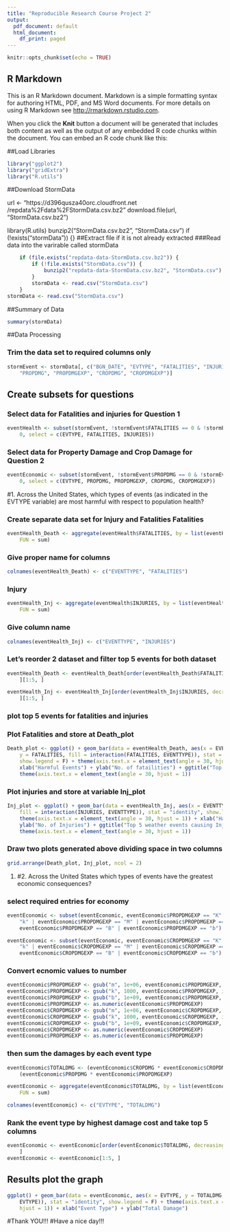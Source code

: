 ```yaml
---
title: "Reproducible Research Course Project 2"
output:
  pdf_document: default
  html_document:
    df_print: paged
---
```


```r
knitr::opts_chunk$set(echo = TRUE)
```

## R Markdown

This is an R Markdown document. Markdown is a simple formatting syntax for authoring HTML, PDF, and MS Word documents. For more details on using R Markdown see <http://rmarkdown.rstudio.com>.

When you click the **Knit** button a document will be generated that includes both content as well as the output of any embedded R code chunks within the document. You can embed an R code chunk like this:


##Load Libraries

```r
library("ggplot2")
library("gridExtra")
library("R.utils")
```


##Download StormData

url <- "https://d396qusza40orc.cloudfront.net /repdata%2Fdata%2FStormData.csv.bz2 "
download.file(url, "StormData.csv.bz2")

library(R.utils)
bunzip2("StormData.csv.bz2", "StormData.csv")
if (!exists("stormData")) {}
##Extract file if it is not already extracted
###Read data into the varirable called stormData

```r


    
    if (file.exists("repdata-data-StormData.csv.bz2")) {
        if (!file.exists("StormData.csv")) {
            bunzip2("repdata-data-StormData.csv.bz2", "StormData.csv")
        }
        stormData <- read.csv("StormData.csv")
    }
stormData <- read.csv("StormData.csv")

```


##Summary of Data
```r
summary(stormData)
```

##Data Processing

### Trim the data set to required columns only
```r
stormEvent <- stormData[, c("BGN_DATE", "EVTYPE", "FATALITIES", "INJURIES", 
    "PROPDMG", "PROPDMGEXP", "CROPDMG", "CROPDMGEXP")]
```
## Create subsets for questions

### Select data for Fatalities and injuries for Question 1
```r
eventHealth <- subset(stormEvent, !stormEvent$FATALITIES == 0 & !stormEvent$INJURIES == 
    0, select = c(EVTYPE, FATALITIES, INJURIES))
```

### Select data for Property Damage and Crop Damage for Question 2
```r
eventEconomic <- subset(stormEvent, !stormEvent$PROPDMG == 0 & !stormEvent$CROPDMG == 
    0, select = c(EVTYPE, PROPDMG, PROPDMGEXP, CROPDMG, CROPDMGEXP))
```

#1. Across the United States, which types of events (as indicated in the \color{red}{\verb|EVTYPE|}EVTYPE variable) are most harmful with respect to population health?



### Create separate data set for Injury and Fatalities Fatalities
```r
eventHealth_Death <- aggregate(eventHealth$FATALITIES, by = list(eventHealth$EVTYPE), 
    FUN = sum)
```

### Give proper name for columns
```r
colnames(eventHealth_Death) <- c("EVENTTYPE", "FATALITIES")
```

### Injury
```r
eventHealth_Inj <- aggregate(eventHealth$INJURIES, by = list(eventHealth$EVTYPE), 
    FUN = sum)
```
### Give column name
```r
colnames(eventHealth_Inj) <- c("EVENTTYPE", "INJURIES")
```

### Let's reorder 2 dataset and filter top 5 events for both dataset
```r
eventHealth_Death <- eventHealth_Death[order(eventHealth_Death$FATALITIES, decreasing = TRUE), 
    ][1:5, ]

eventHealth_Inj <- eventHealth_Inj[order(eventHealth_Inj$INJURIES, decreasing = TRUE), 
    ][1:5, ]
```

### plot top 5 events for fatalities and injuries

### Plot Fatalities and store at Death_plot
```r
Death_plot <- ggplot() + geom_bar(data = eventHealth_Death, aes(x = EVENTTYPE, 
    y = FATALITIES, fill = interaction(FATALITIES, EVENTTYPE)), stat = "identity", 
    show.legend = F) + theme(axis.text.x = element_text(angle = 30, hjust = 1)) + 
    xlab("Harmful Events") + ylab("No. of fatailities") + ggtitle("Top 5 weather events causing fatalities") + 
    theme(axis.text.x = element_text(angle = 30, hjust = 1))
```

### Plot injuries and store at variable Inj_plot
```r
Inj_plot <- ggplot() + geom_bar(data = eventHealth_Inj, aes(x = EVENTTYPE, y = INJURIES, 
    fill = interaction(INJURIES, EVENTTYPE)), stat = "identity", show.legend = F) + 
    theme(axis.text.x = element_text(angle = 30, hjust = 1)) + xlab("Harmful Events") + 
    ylab("No. of Injuries") + ggtitle("Top 5 weather events causing Injuries") + 
    theme(axis.text.x = element_text(angle = 30, hjust = 1))
```

### Draw two plots generated above dividing space in two columns
```r
grid.arrange(Death_plot, Inj_plot, ncol = 2)
```

#.
#2. Across the United States which types of events have the greatest economic consequences?

### select required entries for economy
```r
eventEconomic <- subset(eventEconomic, eventEconomic$PROPDMGEXP == "K" | eventEconomic$PROPDMGEXP == 
    "k" | eventEconomic$PROPDMGEXP == "M" | eventEconomic$PROPDMGEXP == "m" | 
    eventEconomic$PROPDMGEXP == "B" | eventEconomic$PROPDMGEXP == "b")

eventEconomic <- subset(eventEconomic, eventEconomic$CROPDMGEXP == "K" | eventEconomic$CROPDMGEXP == 
    "k" | eventEconomic$CROPDMGEXP == "M" | eventEconomic$CROPDMGEXP == "m" | 
    eventEconomic$CROPDMGEXP == "B" | eventEconomic$CROPDMGEXP == "b")
```

### Convert ecnomic values to number
```r
eventEconomic$PROPDMGEXP <- gsub("m", 1e+06, eventEconomic$PROPDMGEXP, ignore.case = TRUE)
eventEconomic$PROPDMGEXP <- gsub("k", 1000, eventEconomic$PROPDMGEXP, ignore.case = TRUE)
eventEconomic$PROPDMGEXP <- gsub("b", 1e+09, eventEconomic$PROPDMGEXP, ignore.case = TRUE)
eventEconomic$PROPDMGEXP <- as.numeric(eventEconomic$PROPDMGEXP)
eventEconomic$CROPDMGEXP <- gsub("m", 1e+06, eventEconomic$CROPDMGEXP, ignore.case = TRUE)
eventEconomic$CROPDMGEXP <- gsub("k", 1000, eventEconomic$CROPDMGEXP, ignore.case = TRUE)
eventEconomic$CROPDMGEXP <- gsub("b", 1e+09, eventEconomic$CROPDMGEXP, ignore.case = TRUE)
eventEconomic$CROPDMGEXP <- as.numeric(eventEconomic$CROPDMGEXP)
eventEconomic$PROPDMGEXP <- as.numeric(eventEconomic$PROPDMGEXP)
```

### then sum the damages by each event type
```r
eventEconomic$TOTALDMG <- (eventEconomic$CROPDMG * eventEconomic$CROPDMGEXP) + 
    (eventEconomic$PROPDMG * eventEconomic$PROPDMGEXP)

eventEconomic <- aggregate(eventEconomic$TOTALDMG, by = list(eventEconomic$EVTYPE), 
    FUN = sum)

colnames(eventEconomic) <- c("EVTYPE", "TOTALDMG")
```

### Rank the event type by highest damage cost and take top 5 columns
```r
eventEconomic <- eventEconomic[order(eventEconomic$TOTALDMG, decreasing = TRUE), 
    ]
eventEconomic <- eventEconomic[1:5, ]
```


## Results plot the graph
```r
ggplot() + geom_bar(data = eventEconomic, aes(x = EVTYPE, y = TOTALDMG, fill = interaction(TOTALDMG, 
    EVTYPE)), stat = "identity", show.legend = F) + theme(axis.text.x = element_text(angle = 30, 
    hjust = 1)) + xlab("Event Type") + ylab("Total Damage")
```

#Thank YOU!!!
#Have a nice day!!!